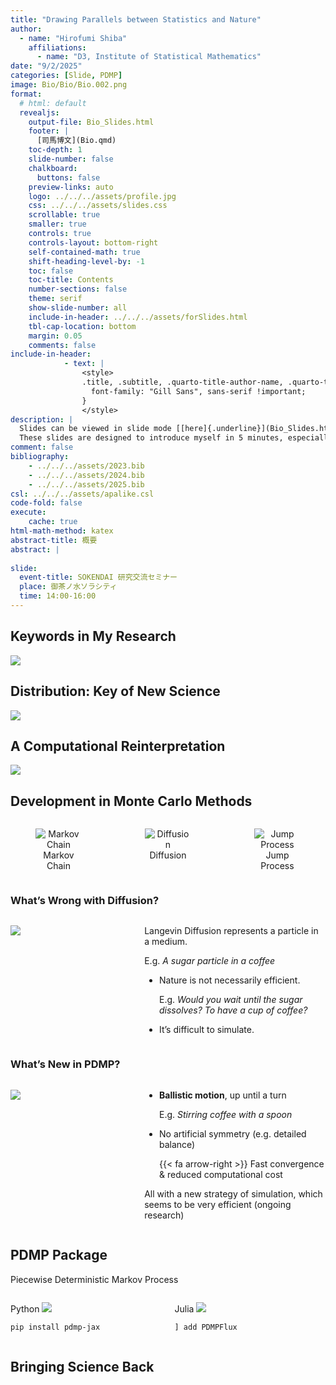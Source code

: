 ```yaml
---
title: "Drawing Parallels between Statistics and Nature"
author:
  - name: "Hirofumi Shiba"
    affiliations: 
      - name: "D3, Institute of Statistical Mathematics"
date: "9/2/2025"
categories: [Slide, PDMP]
image: Bio/Bio/Bio.002.png
format:
  # html: default
  revealjs: 
    output-file: Bio_Slides.html
    footer: |
      [司馬博文](Bio.qmd)
    toc-depth: 1
    slide-number: false
    chalkboard: 
      buttons: false
    preview-links: auto
    logo: ../../../assets/profile.jpg
    css: ../../../assets/slides.css
    scrollable: true
    smaller: true
    controls: true
    controls-layout: bottom-right
    self-contained-math: true
    shift-heading-level-by: -1
    toc: false
    toc-title: Contents
    number-sections: false
    theme: serif
    show-slide-number: all
    include-in-header: ../../../assets/forSlides.html
    tbl-cap-location: bottom
    margin: 0.05
    comments: false
include-in-header: 
            - text: |
                <style>
                .title, .subtitle, .quarto-title-author-name, .quarto-title-affiliation, .date {
                  font-family: "Gill Sans", sans-serif !important;
                }
                </style>
description: |
  Slides can be viewed in slide mode [[here]{.underline}](Bio_Slides.html).
  These slides are designed to introduce myself in 5 minutes, especially to those who are not familiar with statistics or machine learning.
comment: false
bibliography: 
    - ../../../assets/2023.bib
    - ../../../assets/2024.bib
    - ../../../assets/2025.bib
csl: ../../../assets/apalike.csl
code-fold: false
execute:
    cache: true
html-math-method: katex
abstract-title: 概要
abstract: |
  
slide:
  event-title: SOKENDAI 研究交流セミナー
  place: 御茶ノ水ソラシティ
  time: 14:00-16:00
---
```


## [Keywords in My Research]{.small-letter}

![](Bio/Bio/Bio.001.png){fig-align="center"}

## [Distribution: Key of New Science]{.small-letter}

![](Bio/Bio/Bio.002.png){fig-align="center"}

## [A Computational Reinterpretation]{.small-letter}

![](Bio/Bio/Bio.003.png){fig-align="center"}

## [Development in Monte Carlo Methods]{.small-letter}

:::: {.columns style="text-align: center;"}
::: {.column width="33%"}
![[Markov Chain]{.large-letter}](../../2024/Slides/PDMPs/RWMH.gif)
:::

::: {.column width="33%"}
![[Diffusion]{.large-letter .color-blue}](../../2024/Slides/PDMPs/Langevin.gif)
:::

::: {.column width="33%"}
![[Jump Process]{.large-letter .color-unite}](../../2024/Slides/PDMPs/ZigZag_SlantedGauss2D_longer.gif)
:::

::::


### What's Wrong with [Diffusion]{.color-blue}? {auto-animate=true}

:::: {.columns}
::: {.column width="40%"}
![](../../2024/Slides/PDMPs/Langevin.gif)
:::

::: {.column width="60%"}
::: {.callout-tip title="Equilibrium ≒ Reversibility" icon="false"}
[Langevin Diffusion]{.color-blue} represents a particle in a medium.

[E.g.]{.color-minty} *A sugar particle in a coffee*
:::

* Nature is not necessarily efficient.

  [E.g.]{.color-minty} *Would you wait until the sugar dissolves? To have a cup of coffee?*

* It's difficult to simulate.

:::
::::

### What's New in [PDMP]{.color-unite}? {auto-animate=true}

:::: {.columns}
::: {.column width="40%"}
![](../../2024/Slides/PDMPs/ZigZag_SlantedGauss2D.gif)
:::

::: {.column width="60%"}
::: {.callout-tip title="Irreversibility & Acceleration" icon="false"}
* [**Ballistic motion**]{.color-unite}, up until a turn

  [E.g.]{.color-minty} *Stirring coffee with a spoon*
* No artificial symmetry (e.g. detailed balance)

  [{{< fa arrow-right >}}]{.color-minty} Fast convergence & reduced computational cost
:::

All with a new strategy of simulation, which seems to be very efficient (ongoing research)

:::
::::

## [PDMP]{.color-unite} Package

[P]{.color-unite}iecewise [D]{.color-unite}eterministic [M]{.color-unite}arkov [P]{.color-unite}rocess

:::: {.columns}
::: {.column width="50%"}
Python
![](../../2024/Slides/PDMPs/pdmp_jax.png)
```zsh
pip install pdmp-jax
```
:::

::: {.column width="50%"}
Julia
![](../../2024/Slides/PDMPs/PDMPFlux.png)
```julia
] add PDMPFlux
```
:::
::::


## Bringing Science Back

